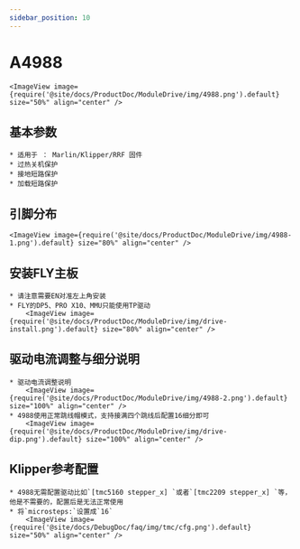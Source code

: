 ```yaml
---
sidebar_position: 10
---
```




# A4988

    <ImageView image={require('@site/docs/ProductDoc/ModuleDrive/img/4988.png').default} size="50%" align="center" />

## 基本参数

    * 适用于 ： Marlin/Klipper/RRF 固件
    * 过热关机保护
    * 接地短路保护
    * 加载短路保护

## 引脚分布

    <ImageView image={require('@site/docs/ProductDoc/ModuleDrive/img/4988-1.png').default} size="80%" align="center" />

## 安装FLY主板
    * 请注意需要EN对准左上角安装
    * FLY的DP5、PRO X10、MMU只能使用TP驱动
        <ImageView image={require('@site/docs/ProductDoc/ModuleDrive/img/drive-install.png').default} size="80%" align="center" />

## 驱动电流调整与细分说明
    * 驱动电流调整说明
        <ImageView image={require('@site/docs/ProductDoc/ModuleDrive/img/4988-2.png').default} size="100%" align="center" />
    * 4988使用正常跳线帽模式，支持接满四个跳线后配置16细分即可
        <ImageView image={require('@site/docs/ProductDoc/ModuleDrive/img/drive-dip.png').default} size="100%" align="center" />

## Klipper参考配置
    * 4988无需配置驱动比如`[tmc5160 stepper_x] `或者`[tmc2209 stepper_x] `等，他是不需要的，配置后是无法正常使用
    * 将`microsteps:`设置成`16`
        <ImageView image={require('@site/docs/DebugDoc/faq/img/tmc/cfg.png').default} size="50%" align="center" />
